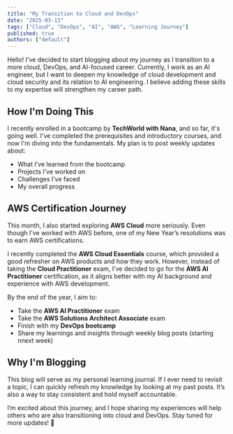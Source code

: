 ```yaml
---
title: "My Transition to Cloud and DevOps"
date: "2025-03-13"
tags: ["Cloud", "DevOps", "AI", "AWS", "Learning Journey"]
published: true
authors: ["default"]
---
```



Hello! I've decided to start blogging about my journey as I transition to a more cloud, DevOps, and AI-focused career. 
Currently, I work as an AI engineer, but I want to deepen my knowledge of cloud development and cloud security and its relation to AI engineering. I believe adding these skills to my expertise will strengthen my career path.  

## How I'm Doing This  

I recently enrolled in a bootcamp by **TechWorld with Nana**, and so far, it's going well. I've completed the prerequisites and introductory courses, and now I'm diving into the fundamentals. My plan is to post weekly updates about:  

- What I’ve learned from the bootcamp  
- Projects I’ve worked on  
- Challenges I’ve faced  
- My overall progress  

## AWS Certification Journey  

This month, I also started exploring **AWS Cloud** more seriously. Even though I’ve worked with AWS before, one of my New Year’s resolutions was to earn AWS certifications.  

I recently completed the **AWS Cloud Essentials** course, which provided a good refresher on AWS products and how they work. However, instead of taking the **Cloud Practitioner** exam, I’ve decided to go for the **AWS AI Practitioner** certification, as it aligns better with my AI background and experience with AWS development.  


By the end of the year, I aim to:  

- Take the **AWS AI Practitioner** exam  
- Take the **AWS Solutions Architect Associate** exam
- Finish with my **DevOps bootcamp**  
- Share my learnings and insights through weekly blog posts  (starting nnext week)

## Why I'm Blogging  

This blog will serve as my personal learning journal. If I ever need to revisit a topic, I can quickly refresh my knowledge by looking at my past posts. It’s also a way to stay consistent and hold myself accountable.  

I’m excited about this journey, and I hope sharing my experiences will help others who are also transitioning into cloud and DevOps. Stay tuned for more updates! 🚀  
